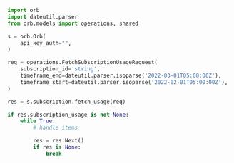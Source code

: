 ```python FetchUsage.py
import orb
import dateutil.parser
from orb.models import operations, shared

s = orb.Orb(
    api_key_auth="",
)

req = operations.FetchSubscriptionUsageRequest(
    subscription_id='string',
    timeframe_end=dateutil.parser.isoparse('2022-03-01T05:00:00Z'),
    timeframe_start=dateutil.parser.isoparse('2022-02-01T05:00:00Z'),
)

res = s.subscription.fetch_usage(req)

if res.subscription_usage is not None:
    while True:
        # handle items

        res = res.Next()
        if res is None:
            break

```
